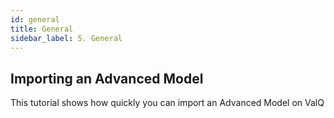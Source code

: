 ```yaml
---
id: general
title: General
sidebar_label: 5. General
---
```


## Importing an Advanced Model

This tutorial shows how quickly you can import an Advanced Model on ValQ

<Vimeo
    video="https://player.vimeo.com/video/439170391"
    responsive={true}
/>